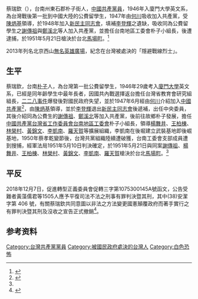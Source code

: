 {{Portal|台灣}}
{{Infobox_officeholder
| name = 蔡瑞欽
| image name =
| width = 
| Sex = 男
| Native place = 
| date of birth = {{birth date|1918|12|02}}
| date of death = {{death date and age|1951|05|21|1918|12|02}}
| place of death = {{ROC|臺灣省}}[[台北市|台北市]][[馬場町|馬場町]]
| place of birth = {{TWN-JPN}}[[台南州|台南州]][[東石郡|東石郡]][[朴子街|朴子街]]
| nationality  ={{ROC}}
| party = {{CPC}} 1948年2月-1951年5月21日
| educate =
* [[廈門大學|廈門大學]]英文系 1946年-1947年
| past = 
* [[台灣省教育會|台灣省教育會]]研究組組長 1947年-1950年
* [[中國共產黨台灣省工作委員會|省工委]][[中國共產黨臺南市工作委員會|台南工委會]]朴子小組長 1948年-1950年
}}

蔡瑞欽（{{bd|1918年|12月2日|1951年|5月21日}}），台南州東石郡朴子街人，[[中國共產黨員|中國共產黨員]]，1946年入廈門大學英文系，為台灣戰後第一批到中國大陸的公費留學生，1947年由[[何川_(烈士)|何川]]吸收加入共產黨，受[[陳炳基|陳炳基]]領導，於1948年加入[[新民主同志會|新民主同志會]]，填補[[李登輝|李登輝]]之遺缺，吸收同為公費留學生之[[謝傳祖|謝傳祖]]與[[鄭溪北|鄭溪北]]等人加入共產黨，並擔任台南地區工委會朴子小組長，後遭逮捕，於1951年5月21日槍決於台北[[馬場町|馬場町]]。<ref>{{Cite book |title=《一九四六被遺忘的台籍青年》| author=鐘明宏|publisher=沐風文化|date=2014-11-03}}</ref>

2013年列名北京西山[[無名英雄廣場|無名英雄廣場]]，紀念在台灣被處決的「隱避戰線烈士」。

==生平==
蔡瑞欽，台南[[朴子|朴子]]人，為台灣第一批公費留學生，1946年29歲考入[[廈門大學|廈門大學]]英文系，已經是同年齡學生中最年長者，因國共內戰選擇返台擔任台灣省教育會研究組組長，[[二二八事件|二二八事件]]爆發後對國民政府失望，並於1947年6月經由[[何川_(烈士)|何川]]介紹加入[[中國共產黨|中國共產黨]]<ref name="Thai">{{Cite document|title=《蔡瑞欽等叛亂案》| author=國防部軍法局|publisher=國家發展委員會檔案管理局|date=1951-05-10}}</ref>，由[[陳炳基|陳炳基]]領導，並於[[李登輝|李登輝]]退出[[新民主同志會|新民主同志會]]後遞補，出任中央委員，其後介紹同為公費生的[[謝傳祖|謝傳祖]]、[[鄭溪北|鄭溪北]]等加入共產黨，後前往故鄉朴子發展，擔任[[中國共產黨台灣省工作委員會|中國共產黨台灣省工作委員會]][[中國共產黨臺南市工作委員會|台南地區工委會]]朴子小組長，領導[[楊舞井|楊舞井]]、[[王柏棟|王柏棟]]、[[林榮村|林榮村]]、[[黃錦文|黃錦文]]、[[李凱南|李凱南]]、[[羅天賀|羅天賀]]等擴展組織，李凱南在後堀建立武裝基地即後崛基地，1950年蔡孝乾變節後，台灣共黨組織陸續遭破獲，台南工委會支部成員遭到搜捕，經軍法局1951年5月10日判決確定，於1951年5月21日與同案[[謝傳祖|謝傳祖]]、[[楊舞井|楊舞井]]、[[王柏棟|王柏棟]]、[[林榮村|林榮村]]、[[黃錦文|黃錦文]]、[[李凱南|李凱南]]、[[羅天賀|羅天賀]]槍決於台北[[馬場町|馬場町]]。<ref name="Thai"/>

==平反==
2018年12月7日，促進轉型正義委員會促轉三字第1075300145A號函文，公告受難者黃藻儒君等1505人應予平復司法不法之刑事有罪判決暨其刑，其中(38)安潔字第 406 號，有關蔡瑞欽共同意圖以非法之方法變更國憲顛覆政府而著手實行之有罪判決暨其刑及沒收之宣告正式撤銷<ref>{{cite news|title=促進轉型正義委員會撤銷有罪判決公告|url=https://www.tjc.gov.tw/gazettes/83|accessdate=2018-12-07|agency=[[中華民國促進轉型正義委員會|中華民國促進轉型正義委員會]]|archive-date=2019-01-07|archive-url=https://web.archive.org/web/20190107180919/https://www.tjc.gov.tw/gazettes/83|dead-url=no}}</ref>。

== 参考资料 ==
{{reflist}}
[[Category:台灣共產黨黨員|Category:台灣共產黨黨員]]
[[Category:被國民政府處決的台灣人|Category:被國民政府處決的台灣人]]
[[Category:白色恐怖|Category:白色恐怖]]